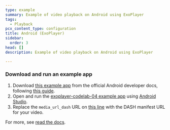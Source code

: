 ```yaml
---
type: example
summary: Example of video playback on Android using ExoPlayer
tags:
  - Playback
pcx_content_type: configuration
title: Android (ExoPlayer)
sidebar:
  order: 3
head: []
description: Example of video playback on Android using ExoPlayer

---
```



<Render file="prereqs" />

<Render file="android_playback_code_snippet" />

### Download and run an example app

1. Download [this example app](https://github.com/googlecodelabs/exoplayer-intro.git) from the official Android developer docs, following [this guide](https://developer.android.com/codelabs/exoplayer-intro#4).
2. Open and run the [exoplayer-codelab-04 example app](https://github.com/googlecodelabs/exoplayer-intro/tree/main/exoplayer-codelab-04) using [Android Studio](https://developer.android.com/studio).
3. Replace the `media_url_dash` URL on [this line](https://github.com/googlecodelabs/exoplayer-intro/blob/main/exoplayer-codelab-04/src/main/res/values/strings.xml#L21) with the DASH manifest URL for your video.

For more, see [read the docs](/stream/viewing-videos/using-own-player/ios/).
